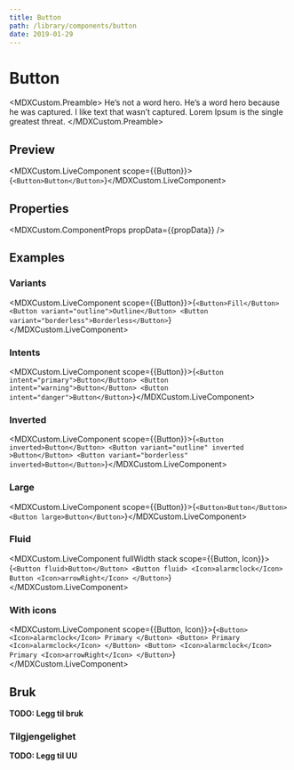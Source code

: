 ```yaml
---
title: Button
path: /library/components/button
date: 2019-01-29
---
```



# Button

<MDXCustom.Preamble>
  He’s not a word hero. He’s a word hero because he was captured. I like text that wasn’t captured. Lorem Ipsum is the
  single greatest threat.
</MDXCustom.Preamble>

## Preview

<MDXCustom.LiveComponent scope={{Button}}>{`<Button>Button</Button>`}</MDXCustom.LiveComponent>

## Properties

<MDXCustom.ComponentProps propData={{propData}} />

## Examples

### Variants

<MDXCustom.LiveComponent scope={{Button}}>{`
  <Button>Fill</Button>
  <Button variant="outline">Outline</Button>
  <Button variant="borderless">Borderless</Button>
`}</MDXCustom.LiveComponent>

### Intents

<MDXCustom.LiveComponent scope={{Button}}>{`
  <Button intent="primary">Button</Button>
  <Button intent="warning">Button</Button>
  <Button intent="danger">Button</Button>
`}</MDXCustom.LiveComponent>

### Inverted

<MDXCustom.LiveComponent scope={{Button}}>{`
  <Button inverted>Button</Button>
  <Button variant="outline" inverted >Button</Button>
  <Button variant="borderless" inverted>Button</Button>
`}</MDXCustom.LiveComponent>

### Large

<MDXCustom.LiveComponent scope={{Button}}>{`
  <Button>Button</Button>
  <Button large>Button</Button>
`}</MDXCustom.LiveComponent>

### Fluid

<MDXCustom.LiveComponent fullWidth stack scope={{Button, Icon}}>{`
    <Button fluid>Button</Button>
    <Button fluid>
      <Icon>alarmclock</Icon>
      Button
    <Icon>arrowRight</Icon>
    </Button>
`}</MDXCustom.LiveComponent>

### With icons

<MDXCustom.LiveComponent scope={{Button, Icon}}>{`
  <Button>
    <Icon>alarmclock</Icon>
    Primary
  </Button>
  <Button>
    Primary
    <Icon>alarmclock</Icon>
  </Button>
  <Button>
    <Icon>alarmclock</Icon>
    Primary
    <Icon>arrowRight</Icon>
  </Button>
`}</MDXCustom.LiveComponent>

## Bruk

**TODO: Legg til bruk**

### Tilgjengelighet

**TODO: Legg til UU**
